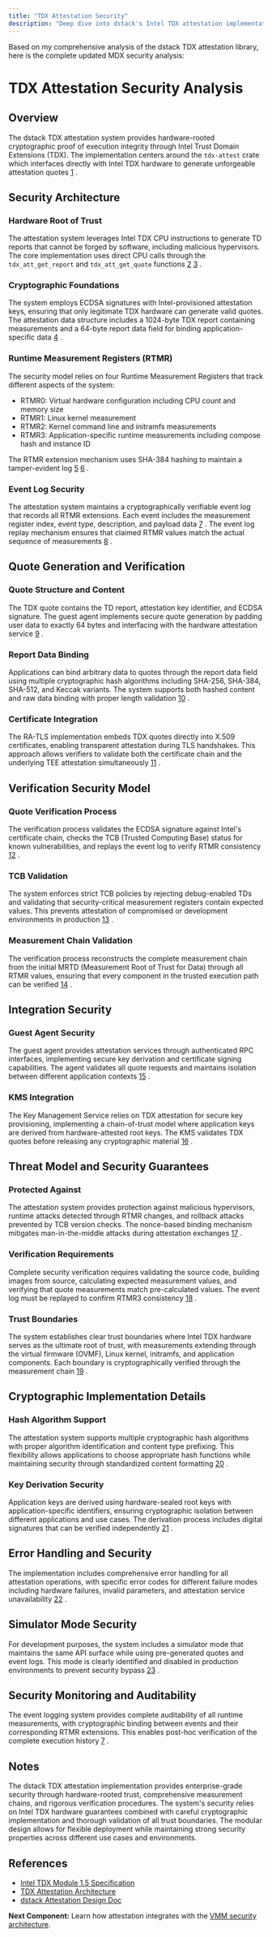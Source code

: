 ```yaml
---
title: "TDX Attestation Security"
description: "Deep dive into dstack's Intel TDX attestation implementation and security guarantees"
---
```





Based on my comprehensive analysis of the dstack TDX attestation library, here is the complete updated MDX security analysis:

# TDX Attestation Security Analysis

## Overview

The dstack TDX attestation system provides hardware-rooted cryptographic proof of execution integrity through Intel Trust Domain Extensions (TDX). The implementation centers around the `tdx-attest` crate which interfaces directly with Intel TDX hardware to generate unforgeable attestation quotes [1](#0-0) .

## Security Architecture

### Hardware Root of Trust

The attestation system leverages Intel TDX CPU instructions to generate TD reports that cannot be forged by software, including malicious hypervisors. The core implementation uses direct CPU calls through the `tdx_att_get_report` and `tdx_att_get_quote` functions [2](#0-1) [3](#0-2) .

### Cryptographic Foundations

The system employs ECDSA signatures with Intel-provisioned attestation keys, ensuring that only legitimate TDX hardware can generate valid quotes. The attestation data structure includes a 1024-byte TDX report containing measurements and a 64-byte report data field for binding application-specific data [4](#0-3) .

### Runtime Measurement Registers (RTMR)

The security model relies on four Runtime Measurement Registers that track different aspects of the system:
- RTMR0: Virtual hardware configuration including CPU count and memory size
- RTMR1: Linux kernel measurement  
- RTMR2: Kernel command line and initramfs measurements
- RTMR3: Application-specific runtime measurements including compose hash and instance ID

The RTMR extension mechanism uses SHA-384 hashing to maintain a tamper-evident log [5](#0-4) [6](#0-5) .

### Event Log Security

The attestation system maintains a cryptographically verifiable event log that records all RTMR extensions. Each event includes the measurement register index, event type, description, and payload data [7](#0-6) . The event log replay mechanism ensures that claimed RTMR values match the actual sequence of measurements [8](#0-7) .

## Quote Generation and Verification

### Quote Structure and Content

The TDX quote contains the TD report, attestation key identifier, and ECDSA signature. The guest agent implements secure quote generation by padding user data to exactly 64 bytes and interfacing with the hardware attestation service [9](#0-8) .

### Report Data Binding

Applications can bind arbitrary data to quotes through the report data field using multiple cryptographic hash algorithms including SHA-256, SHA-384, SHA-512, and Keccak variants. The system supports both hashed content and raw data binding with proper length validation [10](#0-9) .

### Certificate Integration

The RA-TLS implementation embeds TDX quotes directly into X.509 certificates, enabling transparent attestation during TLS handshakes. This approach allows verifiers to validate both the certificate chain and the underlying TEE attestation simultaneously [11](#0-10) .

## Verification Security Model

### Quote Verification Process

The verification process validates the ECDSA signature against Intel's certificate chain, checks the TCB (Trusted Computing Base) status for known vulnerabilities, and replays the event log to verify RTMR consistency [12](#0-11) .

### TCB Validation

The system enforces strict TCB policies by rejecting debug-enabled TDs and validating that security-critical measurement registers contain expected values. This prevents attestation of compromised or development environments in production [13](#0-12) .

### Measurement Chain Validation

The verification process reconstructs the complete measurement chain from the initial MRTD (Measurement Root of Trust for Data) through all RTMR values, ensuring that every component in the trusted execution path can be verified [14](#0-13) .

## Integration Security

### Guest Agent Security

The guest agent provides attestation services through authenticated RPC interfaces, implementing secure key derivation and certificate signing capabilities. The agent validates all quote requests and maintains isolation between different application contexts [15](#0-14) .

### KMS Integration

The Key Management Service relies on TDX attestation for secure key provisioning, implementing a chain-of-trust model where application keys are derived from hardware-attested root keys. The KMS validates TDX quotes before releasing any cryptographic material [16](#0-15) .

## Threat Model and Security Guarantees

### Protected Against

The attestation system provides protection against malicious hypervisors, runtime attacks detected through RTMR changes, and rollback attacks prevented by TCB version checks. The nonce-based binding mechanism mitigates man-in-the-middle attacks during attestation exchanges [17](#0-16) .

### Verification Requirements

Complete security verification requires validating the source code, building images from source, calculating expected measurement values, and verifying that quote measurements match pre-calculated values. The event log must be replayed to confirm RTMR3 consistency [18](#0-17) .

### Trust Boundaries

The system establishes clear trust boundaries where Intel TDX hardware serves as the ultimate root of trust, with measurements extending through the virtual firmware (OVMF), Linux kernel, initramfs, and application components. Each boundary is cryptographically verified through the measurement chain [19](#0-18) .

## Cryptographic Implementation Details

### Hash Algorithm Support

The attestation system supports multiple cryptographic hash algorithms with proper algorithm identification and content type prefixing. This flexibility allows applications to choose appropriate hash functions while maintaining security through standardized content formatting [20](#0-19) .

### Key Derivation Security

Application keys are derived using hardware-sealed root keys with application-specific identifiers, ensuring cryptographic isolation between different applications and use cases. The derivation process includes digital signatures that can be verified independently [21](#0-20) .

## Error Handling and Security

The implementation includes comprehensive error handling for all attestation operations, with specific error codes for different failure modes including hardware failures, invalid parameters, and attestation service unavailability [22](#0-21) .

## Simulator Mode Security

For development purposes, the system includes a simulator mode that maintains the same API surface while using pre-generated quotes and event logs. This mode is clearly identified and disabled in production environments to prevent security bypass [23](#0-22) .

## Security Monitoring and Auditability

The event logging system provides complete auditability of all runtime measurements, with cryptographic binding between events and their corresponding RTMR extensions. This enables post-hoc verification of the complete execution history [7](#0-6) .

## Notes

The dstack TDX attestation implementation provides enterprise-grade security through hardware-rooted trust, comprehensive measurement chains, and rigorous verification procedures. The system's security relies on Intel TDX hardware guarantees combined with careful cryptographic implementation and thorough validation of all trust boundaries. The modular design allows for flexible deployment while maintaining strong security properties across different use cases and environments.


## References

- [Intel TDX Module 1.5 Specification](https://www.intel.com/content/www/us/en/developer/articles/technical/intel-trust-domain-extensions.html)
- [TDX Attestation Architecture](https://download.01.org/intel-sgx/latest/dcap-latest/linux/docs/TDX_Attestation_Architecture.pdf)
- [dstack Attestation Design Doc](https://github.com/Dstack-TEE/dstack/blob/master/attestation.md)

<div className="mt-8 p-4 bg-blue-50 rounded-lg border border-blue-200">
  <p className="text-sm text-blue-800">
    <strong>Next Component:</strong> Learn how attestation integrates with the <a href="/docs/security-research/vmm-security" className="underline">VMM security architecture</a>.
  </p>
</div> 
